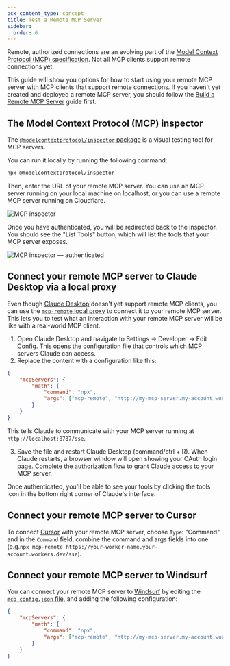 ```yaml
---
pcx_content_type: concept
title: Test a Remote MCP Server
sidebar:
  order: 6
---
```



Remote, authorized connections are an evolving part of the [Model Context Protocol (MCP) specification](https://spec.modelcontextprotocol.io/specification/draft/basic/authorization/). Not all MCP clients support remote connections yet.

This guide will show you options for how to start using your remote MCP server with MCP clients that support remote connections. If you haven't yet created and deployed a remote MCP server, you should follow the [Build a Remote MCP Server](/agents/guides/remote-mcp-server/) guide first.

## The Model Context Protocol (MCP) inspector

The [`@modelcontextprotocol/inspector` package](https://github.com/modelcontextprotocol/inspector) is a visual testing tool for MCP servers.

You can run it locally by running the following command:

```bash
npx @modelcontextprotocol/inspector
```

Then, enter the URL of your remote MCP server. You can use an MCP server running on your local machine on localhost, or you can use a remote MCP server running on Cloudflare.

![MCP inspector](~/assets/images/agents/mcp-inspector-enter-url.png)

Once you have authenticated, you will be redirected back to the inspector. You should see the "List Tools" button, which will list the tools that your MCP server exposes.

![MCP inspector — authenticated](~/assets/images/agents/mcp-inspector-authenticated.png)

## Connect your remote MCP server to Claude Desktop via a local proxy

Even though [Claude Desktop](https://claude.ai/download) doesn't yet support remote MCP clients, you can use the [`mcp-remote` local proxy](https://www.npmjs.com/package/mcp-remote) to connect it to your remote MCP server. This lets you to test what an interaction with your remote MCP server will be like with a real-world MCP client.

1. Open Claude Desktop and navigate to Settings -> Developer -> Edit Config. This opens the configuration file that controls which MCP servers Claude can access.
2. Replace the content with a configuration like this:

```json
{
	"mcpServers": {
		"math": {
			"command": "npx",
			"args": ["mcp-remote", "http://my-mcp-server.my-account.workers.dev/sse"]
		}
	}
}
```

This tells Claude to communicate with your MCP server running at `http://localhost:8787/sse`.

3. Save the file and restart Claude Desktop (command/ctrl + R). When Claude restarts, a browser window will open showing your OAuth login page. Complete the authorization flow to grant Claude access to your MCP server.

Once authenticated, you'll be able to see your tools by clicking the tools icon in the bottom right corner of Claude's interface.

## Connect your remote MCP server to Cursor

To connect [Cursor](https://www.cursor.com/) with your remote MCP server, choose `Type`: "Command" and in the `Command` field, combine the command and args fields into one (e.g.`npx mcp-remote https://your-worker-name.your-account.workers.dev/sse`).

## Connect your remote MCP server to Windsurf

You can connect your remote MCP server to [Windsurf](https://codeium.com/windsurf) by editing the [`mcp_config.json` file](https://docs.codeium.com/windsurf/mcp), and adding the following configuration:

```json
{
	"mcpServers": {
		"math": {
			"command": "npx",
			"args": ["mcp-remote", "http://my-mcp-server.my-account.workers.dev/sse"]
		}
	}
}
```
